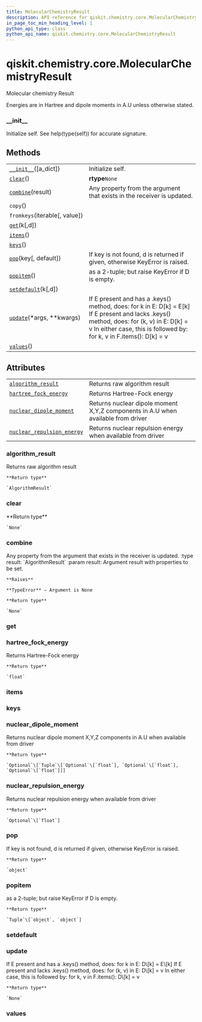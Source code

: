 ```yaml
---
title: MolecularChemistryResult
description: API reference for qiskit.chemistry.core.MolecularChemistryResult
in_page_toc_min_heading_level: 1
python_api_type: class
python_api_name: qiskit.chemistry.core.MolecularChemistryResult
---
```


<span id="qiskit-chemistry-core-molecularchemistryresult" />

# qiskit.chemistry.core.MolecularChemistryResult

<Class id="qiskit.chemistry.core.MolecularChemistryResult" isDedicatedPage={true} github="https://github.com/qiskit-community/qiskit-aqua/tree/stable/0.8/qiskit/chemistry/core/chemistry_operator.py" signature="MolecularChemistryResult(a_dict=None)">
  Molecular chemistry Result

  Energies are in Hartree and dipole moments in A.U unless otherwise stated.

  ### \_\_init\_\_

  <Function id="qiskit.chemistry.core.MolecularChemistryResult.__init__" name="__init__" signature="__init__(a_dict=None)">
    Initialize self. See help(type(self)) for accurate signature.
  </Function>

  ## Methods

  |                                                                                                                                                |                                                                                                                                                                                                                      |
  | ---------------------------------------------------------------------------------------------------------------------------------------------- | -------------------------------------------------------------------------------------------------------------------------------------------------------------------------------------------------------------------- |
  | [`__init__`](#qiskit.chemistry.core.MolecularChemistryResult.__init__ "qiskit.chemistry.core.MolecularChemistryResult.__init__")(\[a\_dict])   | Initialize self.                                                                                                                                                                                                     |
  | [`clear`](#qiskit.chemistry.core.MolecularChemistryResult.clear "qiskit.chemistry.core.MolecularChemistryResult.clear")()                      | **rtype**`None`                                                                                                                                                                                                      |
  | [`combine`](#qiskit.chemistry.core.MolecularChemistryResult.combine "qiskit.chemistry.core.MolecularChemistryResult.combine")(result)          | Any property from the argument that exists in the receiver is updated.                                                                                                                                               |
  | `copy`()                                                                                                                                       |                                                                                                                                                                                                                      |
  | `fromkeys`(iterable\[, value])                                                                                                                 |                                                                                                                                                                                                                      |
  | [`get`](#qiskit.chemistry.core.MolecularChemistryResult.get "qiskit.chemistry.core.MolecularChemistryResult.get")(k\[,d])                      |                                                                                                                                                                                                                      |
  | [`items`](#qiskit.chemistry.core.MolecularChemistryResult.items "qiskit.chemistry.core.MolecularChemistryResult.items")()                      |                                                                                                                                                                                                                      |
  | [`keys`](#qiskit.chemistry.core.MolecularChemistryResult.keys "qiskit.chemistry.core.MolecularChemistryResult.keys")()                         |                                                                                                                                                                                                                      |
  | [`pop`](#qiskit.chemistry.core.MolecularChemistryResult.pop "qiskit.chemistry.core.MolecularChemistryResult.pop")(key\[, default])             | If key is not found, d is returned if given, otherwise KeyError is raised.                                                                                                                                           |
  | [`popitem`](#qiskit.chemistry.core.MolecularChemistryResult.popitem "qiskit.chemistry.core.MolecularChemistryResult.popitem")()                | as a 2-tuple; but raise KeyError if D is empty.                                                                                                                                                                      |
  | [`setdefault`](#qiskit.chemistry.core.MolecularChemistryResult.setdefault "qiskit.chemistry.core.MolecularChemistryResult.setdefault")(k\[,d]) |                                                                                                                                                                                                                      |
  | [`update`](#qiskit.chemistry.core.MolecularChemistryResult.update "qiskit.chemistry.core.MolecularChemistryResult.update")(\*args, \*\*kwargs) | If E present and has a .keys() method, does: for k in E: D\[k] = E\[k] If E present and lacks .keys() method, does: for (k, v) in E: D\[k] = v In either case, this is followed by: for k, v in F.items(): D\[k] = v |
  | [`values`](#qiskit.chemistry.core.MolecularChemistryResult.values "qiskit.chemistry.core.MolecularChemistryResult.values")()                   |                                                                                                                                                                                                                      |

  ## Attributes

  |                                                                                                                                                                                  |                                                                                  |
  | -------------------------------------------------------------------------------------------------------------------------------------------------------------------------------- | -------------------------------------------------------------------------------- |
  | [`algorithm_result`](#qiskit.chemistry.core.MolecularChemistryResult.algorithm_result "qiskit.chemistry.core.MolecularChemistryResult.algorithm_result")                         | Returns raw algorithm result                                                     |
  | [`hartree_fock_energy`](#qiskit.chemistry.core.MolecularChemistryResult.hartree_fock_energy "qiskit.chemistry.core.MolecularChemistryResult.hartree_fock_energy")                | Returns Hartree-Fock energy                                                      |
  | [`nuclear_dipole_moment`](#qiskit.chemistry.core.MolecularChemistryResult.nuclear_dipole_moment "qiskit.chemistry.core.MolecularChemistryResult.nuclear_dipole_moment")          | Returns nuclear dipole moment X,Y,Z components in A.U when available from driver |
  | [`nuclear_repulsion_energy`](#qiskit.chemistry.core.MolecularChemistryResult.nuclear_repulsion_energy "qiskit.chemistry.core.MolecularChemistryResult.nuclear_repulsion_energy") | Returns nuclear repulsion energy when available from driver                      |

  ### algorithm\_result

  <Function id="qiskit.chemistry.core.MolecularChemistryResult.algorithm_result" name="algorithm_result" signature="property algorithm_result">
    Returns raw algorithm result

    **Return type**

    `AlgorithmResult`
  </Function>

  ### clear

  <Function id="qiskit.chemistry.core.MolecularChemistryResult.clear" name="clear" signature="clear()">
    **Return type**

    `None`
  </Function>

  ### combine

  <Function id="qiskit.chemistry.core.MolecularChemistryResult.combine" name="combine" signature="combine(result)">
    Any property from the argument that exists in the receiver is updated. :type result: `AlgorithmResult` :param result: Argument result with properties to be set.

    **Raises**

    **TypeError** – Argument is None

    **Return type**

    `None`
  </Function>

  ### get

  <Function id="qiskit.chemistry.core.MolecularChemistryResult.get" name="get" signature="get(k[, d]) → D[k] if k in D, else d. d defaults to None." />

  ### hartree\_fock\_energy

  <Function id="qiskit.chemistry.core.MolecularChemistryResult.hartree_fock_energy" name="hartree_fock_energy" signature="property hartree_fock_energy">
    Returns Hartree-Fock energy

    **Return type**

    `float`
  </Function>

  ### items

  <Function id="qiskit.chemistry.core.MolecularChemistryResult.items" name="items" signature="items() → a set-like object providing a view on D’s items" />

  ### keys

  <Function id="qiskit.chemistry.core.MolecularChemistryResult.keys" name="keys" signature="keys() → a set-like object providing a view on D’s keys" />

  ### nuclear\_dipole\_moment

  <Function id="qiskit.chemistry.core.MolecularChemistryResult.nuclear_dipole_moment" name="nuclear_dipole_moment" signature="property nuclear_dipole_moment">
    Returns nuclear dipole moment X,Y,Z components in A.U when available from driver

    **Return type**

    `Optional`\[`Tuple`\[`Optional`\[`float`], `Optional`\[`float`], `Optional`\[`float`]]]
  </Function>

  ### nuclear\_repulsion\_energy

  <Function id="qiskit.chemistry.core.MolecularChemistryResult.nuclear_repulsion_energy" name="nuclear_repulsion_energy" signature="property nuclear_repulsion_energy">
    Returns nuclear repulsion energy when available from driver

    **Return type**

    `Optional`\[`float`]
  </Function>

  ### pop

  <Function id="qiskit.chemistry.core.MolecularChemistryResult.pop" name="pop" signature="pop(key, default=None)">
    If key is not found, d is returned if given, otherwise KeyError is raised.

    **Return type**

    `object`
  </Function>

  ### popitem

  <Function id="qiskit.chemistry.core.MolecularChemistryResult.popitem" name="popitem" signature="popitem()">
    as a 2-tuple; but raise KeyError if D is empty.

    **Return type**

    `Tuple`\[`object`, `object`]
  </Function>

  ### setdefault

  <Function id="qiskit.chemistry.core.MolecularChemistryResult.setdefault" name="setdefault" signature="setdefault(k[, d]) → D.get(k,d), also set D[k]=d if k not in D" />

  ### update

  <Function id="qiskit.chemistry.core.MolecularChemistryResult.update" name="update" signature="update(*args, **kwargs)">
    If E present and has a .keys() method, does: for k in E: D\[k] = E\[k] If E present and lacks .keys() method, does: for (k, v) in E: D\[k] = v In either case, this is followed by: for k, v in F.items(): D\[k] = v

    **Return type**

    `None`
  </Function>

  ### values

  <Function id="qiskit.chemistry.core.MolecularChemistryResult.values" name="values" signature="values() → an object providing a view on D’s values" />
</Class>


